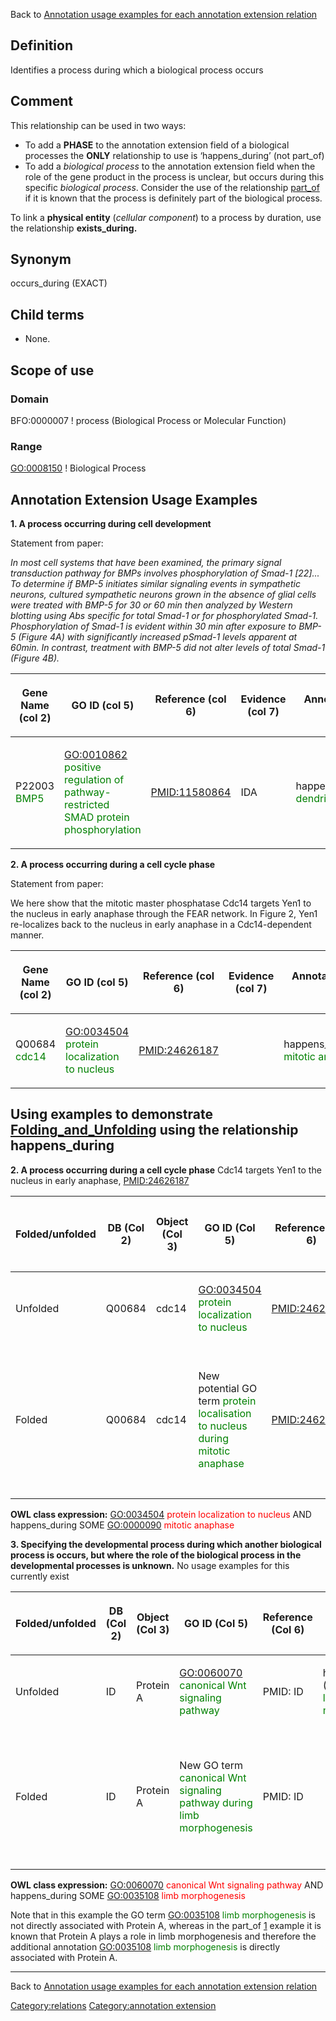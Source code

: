 Back to [http://wiki.geneontology.org/index.php/Annotation_usage_examples_for_each_annotation_extension_relation  Annotation usage examples for each annotation extension relation]

==Definition==

Identifies a process during which a biological process occurs

==Comment==
This relationship can be used in two ways: 
* To add a '''PHASE''' to the annotation extension field of a biological processes the '''ONLY''' relationship to use is ‘happens_during’ (not part_of)
* To add a ''biological process'' to the annotation extension field when the role of the gene product in the process is unclear, but occurs during this specific ''biological process''. Consider the use of the relationship [http://wiki.geneontology.org/index.php/Annotation_Extension_Relation:part_of part_of] if it is known that the process is definitely part of the biological process.

To link a '''physical entity''' (''cellular component'') to a process by duration, use the relationship '''exists_during.'''

==Synonym==

occurs_during (EXACT)

==Child terms==

* None.

==Scope of use==

===Domain===

BFO:0000007 ! process (Biological Process or Molecular Function) 

===Range===

GO:0008150 ! Biological Process

==Annotation Extension Usage Examples==

'''1. A process occurring during cell development''' 

Statement from paper:

''In most cell systems that have been examined, the primary signal transduction pathway for BMPs involves phosphorylation of Smad-1 [22]... To determine if BMP-5 initiates similar signaling events in sympathetic neurons, cultured sympathetic neurons grown in the absence of glial cells were treated with BMP-5 for 30 or 60 min then analyzed by Western blotting using Abs specific for total Smad-1 or for phosphorylated Smad-1. Phosphorylation of Smad-1 is evident within 30 min after exposure to BMP-5 (Figure 4A) with significantly increased pSmad-1 levels apparent at 60min. In contrast, treatment with BMP-5 did not alter levels of total Smad-1 (Figure 4B).''



{| class="wikitable" border="1"
|-
! Gene Name (col 2)
! GO ID (col 5)
! Reference (col 6)
! Evidence (col 7)
! Annotation Extension (col 16)
|-
| P22003  <span style="color:green">BMP5</span>
| GO:0010862 <span style="color:green">positive regulation of pathway-restricted SMAD protein phosphorylation</span>
| PMID:11580864
| IDA
| happens_during(GO:0016358 <span style="color:green">dendrite development</span>)

|}


'''2. A process occurring during a cell cycle phase'''

Statement from paper: 

We here show that the mitotic master phosphatase Cdc14 targets Yen1 to the nucleus in early anaphase through the FEAR network. In Figure 2, Yen1 re-localizes back to the nucleus in early anaphase in a Cdc14-dependent manner.

{| class="wikitable" border="1"
|-
! Gene Name (col 2)
! GO ID (col 5)
! Reference (col 6)
! Evidence (col 7)
! Annotation Extension (col 16)
|-
| Q00684  <span style="color:green">cdc14</span>
| GO:0034504 <span style="color:green">protein localization to nucleus</span>
| PMID:24626187
| 
| happens_during(GO:0000090 <span style="color:green">mitotic anaphase</span>)

|}

== Using examples to demonstrate [[Folding_and_Unfolding]] using the relationship happens_during ==

'''2. A process occurring during a cell cycle phase'''
Cdc14 targets Yen1 to the nucleus in early anaphase, PMID:24626187

{| class="wikitable" border="1"
! Folded/unfolded
!DB (Col 2)
!Object (Col 3)
!GO ID (Col 5)
!Reference (Col 6)
!Extension (Col 16)
!Parent terms for new folded GO term
|-
| Unfolded
| Q00684 
|cdc14
| GO:0034504 <span style="color:green">protein localization to nucleus</span>
| PMID:24626187
| happens_during(GO:0000090 <span style="color:green">mitotic anaphase</span>)
|
|-
| Folded
| Q00684 
|cdc14
|New potential GO term <span style="color:green">protein localisation to nucleus during mitotic anaphase</span> 
|PMID:24626187
|
|is a GO:0034504 <span style="color:red">protein localization to nucleus</span> AND part_of<span style="color:red">??</span> GO:0048471 <span style="color:red">mitotic anaphase</span>
|-
|}

'''OWL class expression:''' GO:0034504 <span style="color:red">protein localization to nucleus</span> AND happens_during SOME GO:0000090 <span style="color:red">mitotic anaphase</span>

'''3. Specifying the developmental process during which another biological process is occurs, but where the role of the biological process in the developmental processes is unknown. ''' No usage examples for this currently exist

{| class="wikitable" border="1"
! Folded/unfolded
!DB (Col 2)
!Object (Col 3)
!GO ID (Col 5)
!Reference (Col 6)
!Extension (Col 16)
! Parent terms of new folded GO term
|-
|Unfolded
|ID
|Protein A
|GO:0060070 <span style="color:green">canonical Wnt signaling pathway</span>
|PMID: ID
|happens_during (GO:0035108 <span style="color:green">limb morphogenesis</span>)
|
|-
|Folded
|ID
|Protein A 
|New GO term <span style="color:green">canonical Wnt signaling pathway during limb morphogenesis </span>
|PMID: ID
|
|is_a GO:0060070 <span style="color:red">canonical Wnt signaling pathway</span> AND part_of<span style="color:red">?? </span> GO:0035108 <span style="color:red">limb morphogenesis</span>
|-
|}

'''OWL class expression:''' GO:0060070 <span style="color:red">canonical Wnt signaling pathway</span> AND happens_during SOME GO:0035108 <span style="color:red">limb morphogenesis</span>

Note that in this example the GO term GO:0035108 <span style="color:green">limb morphogenesis</span> is not directly associated with Protein A, whereas in the part_of [http://wiki.geneontology.org/index.php/Annotation_Extension_Relation:part_of#Using_examples_.28from_above.29_to_demonstrate_Folding_and_Unfolding_using_the_relationship_part_of] example it is known that Protein A plays a role in limb morphogenesis and therefore the additional annotation GO:0035108 <span style="color:green">limb morphogenesis</span> is directly associated with Protein A.
----


Back to [http://wiki.geneontology.org/index.php/Annotation_usage_examples_for_each_annotation_extension_relation Annotation usage examples for each annotation extension relation]

[[Category:relations]]
[[Category:annotation extension]]